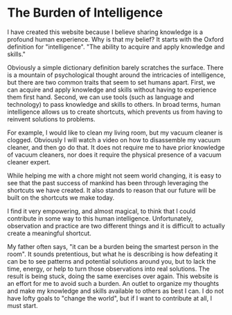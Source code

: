 # The Burden of Intelligence

I have created this website because I believe sharing knowledge is a profound human experience.
Why is that my belief? It starts with the Oxford definition for "intelligence". "The ability to acquire and apply knowledge and skills."

Obviously a simple dictionary definition barely scratches the surface. There is a mountain of psychological thought around the intricacies of intelligence, but there are two common traits that seem to set humans apart. First, we can acquire and apply knowledge and skills without having to experience them first hand. Second, we can use tools (such as language and technology) to pass knowledge and skills to others. In broad terms, human intelligence allows us to create shortcuts, which prevents us from having to reinvent solutions to problems.

For example, I would like to clean my living room, but my vacuum cleaner is clogged. Obviously I will watch a video on how to disassemble my vacuum cleaner, and then go do that. It does not require me to have prior knowledge of vacuum cleaners, nor does it require the physical presence of a vacuum cleaner expert.

While helping me with a chore might not seem world changing, it is easy to see that the past success of mankind has been through leveraging the shortcuts we have created. It also stands to reason that our future will be built on the shortcuts we make today.

I find it very empowering, and almost magical, to think that I could contribute in some way to this human intelligence. Unfortunately, observation and practice are two different things and it is difficult to actually create a meaningful shortcut.

My father often says, "it can be a burden being the smartest person in the room". It sounds pretentious, but what he is describing is how defeating it can be to see patterns and potential solutions around you, but to lack the time, energy, or help to turn those observations into real solutions. The result is being stuck, doing the same exercises over again.
This website is an effort for me to avoid such a burden. An outlet to organize my thoughts and make my knowledge and skills available to others as best I can. I do not have lofty goals to "change the world", but if I want to contribute at all, I must start.
